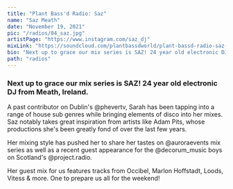 ---
title: "Plant Bass'd Radio: Saz"
name: "Saz Meath"
date: "November 19, 2021"
pic: "/radios/04_saz.jpg"
artistPage: "https://www.instagram.com/saz_dj"
mixLink: "https://soundcloud.com/plantbassdworld/plant-bassd-radio-saz-mix"
bio: "Next up to grace our mix series is SAZ! 24 year old electronic DJ from Meath, Ireland"
path: "radios"
---

### Next up to grace our mix series is SAZ! 24 year old electronic DJ from Meath, Ireland.

A past contributor on Dublin's @phevertv, Sarah has been tapping into a range of house sub genres while bringing elements of disco into her mixes. Saz notably takes great inspiration from artists like Adam Pits, whose productions she's been greatly fond of over the last few years.

Her mixing style has pushed her to share her tastes on @auroraevents mix series as well as a recent guest appearance for the @decorum_music boys on Scotland's @project.radio.

Her guest mix for us features tracks from Occibel, Marlon Hoffstadt, Loods, Vitess & more. One to prepare us all for the weekend!

<Picture alt="Saz tracklist" size={1200} src="/radios/04_tracklist.jpg" />

<SoundCloud
  url="https://soundcloud.com/plantbassdworld/plant-bassd-radio-saz-mix"
  name="Saz Powerhouse Mix"
  height="120px"
/>
